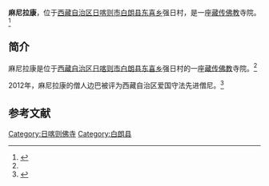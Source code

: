 {{Infobox Tibetan Buddhist monastery
|name =麻尼拉康
|image =
|image size = 250px
|alt = 
|caption = 
|t=མ་ནི་ལྟ་ཁང་
|w=ma ni lha khang
|to = 
|ipa={{IPA|}}
|z=
|thdl=
|e=
|tc=麻尼拉康
|s=麻尼拉康
|p=
|m=
|k=
|pushpin_map = 
|latd =  | latm =  | lats =  | latNS = 
|longd=  | longm= | longs =| longEW = 
|iso_region = 
|map_caption = 
|mapsize = 
|location_country = 中国
|location = {{CHN}}[[西藏自治区|西藏自治区]][[日喀则市|日喀则市]][[白朗县|白朗县]]
|coordinates_display =
|founded_by =
|date_founded =
|date_renovated =
|sect =
|mather =
|children =
|dedicated_to = 
|tulku =
|head_lama = 
|head_mgh =
|no._of_monks = 
|architecture = 
|festivals =
|footnotes = 
}}
'''麻尼拉康'''，位于[[西藏自治区|西藏自治区]][[日喀则市|日喀则市]][[白朗县|白朗县]][[东喜乡|东喜乡]]强日村，是一座[[藏传佛教|藏传佛教]]寺院。<ref name=fjdh>{{Cite web |url=http://www.fjdh.com/ffzt/fjhy/ahsy2013/03/135845217792.html |title=马尼拉康寺—白朗县—西藏寺院，佛教导航，2013年03月23日 |accessdate=2013年9月23日 |archive-date=2013年9月27日 |archive-url=https://web.archive.org/web/20130927160912/http://www.fjdh.com/ffzt/fjhy/ahsy2013/03/135845217792.html |dead-url=no }}</ref>

==简介==
麻尼拉康是位于[[西藏自治区|西藏自治区]][[日喀则市|日喀则市]][[白朗县|白朗县]][[东喜乡|东喜乡]]强日村的一座[[藏传佛教|藏传佛教]]寺院。<ref name=fjdh/>

2012年，麻尼拉康的僧人边巴被评为西藏自治区爱国守法先进僧尼。<ref name=zgls>{{Cite web |url=http://www.lasa.gov.cn/Item/38763.aspx |title=自治区和谐模范寺庙和爱国守法先进僧尼名单，中国拉萨，2012年05月03日 |accessdate=2013年9月23日 |archive-date=2013年9月28日 |archive-url=https://web.archive.org/web/20130928220630/http://www.lasa.gov.cn/Item/38763.aspx |dead-url=no }}</ref>

==参考文献==
{{reflist}}

{{日喀则地标}}
[[Category:日喀则佛寺|Category:日喀则佛寺]]
[[Category:白朗县|Category:白朗县]]